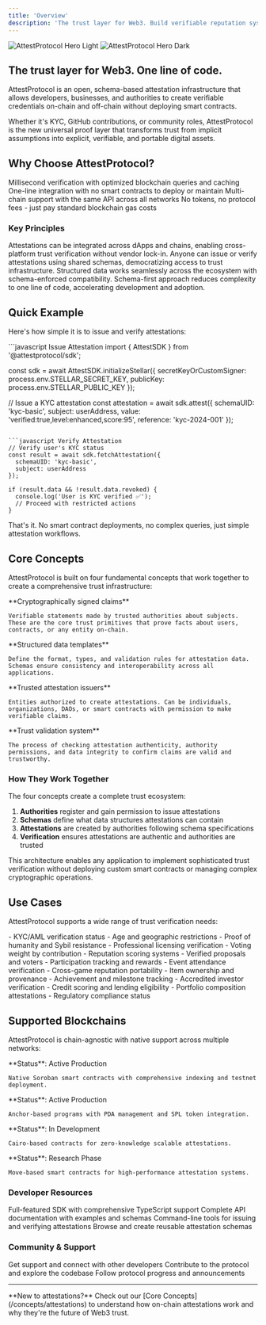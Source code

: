 ```yaml
---
title: 'Overview'
description: 'The trust layer for Web3. Build verifiable reputation systems with one line of code.'
---
```


<img
  className="block dark:hidden"
  src="/images/logo-light.svg"
  alt="AttestProtocol Hero Light"
/>
<img
  className="hidden dark:block"
  src="/images/logo-dark.svg"
  alt="AttestProtocol Hero Dark"
/>

## The trust layer for Web3. One line of code.

AttestProtocol is an open, schema-based attestation infrastructure that allows developers, businesses, and authorities to create verifiable credentials on-chain and off-chain without deploying smart contracts.

Whether it's KYC, GitHub contributions, or community roles, AttestProtocol is the new universal proof layer that transforms trust from implicit assumptions into explicit, verifiable, and portable digital assets.

## Why Choose AttestProtocol?

<CardGroup cols={2}>
  <Card
    title="Fast"
    icon="bolt"
  >
    Millisecond verification with optimized blockchain queries and caching
  </Card>
  <Card
    title="Simple"
    icon="code"
  >
    One-line integration with no smart contracts to deploy or maintain
  </Card>
  <Card
    title="Portable"
    icon="arrows-turn-right"
  >
    Multi-chain support with the same API across all networks
  </Card>
  <Card
    title="Free"
    icon="hand-holding-dollar"
  >
    No tokens, no protocol fees - just pay standard blockchain gas costs
  </Card>
</CardGroup>

### Key Principles

<AccordionGroup>
  <Accordion title="Composability">
    Attestations can be integrated across dApps and chains, enabling cross-platform trust verification without vendor lock-in.
  </Accordion>
  <Accordion title="Flexibility">
    Anyone can issue or verify attestations using shared schemas, democratizing access to trust infrastructure.
  </Accordion>
  <Accordion title="Interoperability">
    Structured data works seamlessly across the ecosystem with schema-enforced compatibility.
  </Accordion>
  <Accordion title="Simplicity">
    Schema-first approach reduces complexity to one line of code, accelerating development and adoption.
  </Accordion>
</AccordionGroup>

## Quick Example

Here's how simple it is to issue and verify attestations:

<CodeGroup>
```javascript Issue Attestation
import { AttestSDK } from '@attestprotocol/sdk';

const sdk = await AttestSDK.initializeStellar({
  secretKeyOrCustomSigner: process.env.STELLAR_SECRET_KEY,
  publicKey: process.env.STELLAR_PUBLIC_KEY
});

// Issue a KYC attestation
const attestation = await sdk.attest({
  schemaUID: 'kyc-basic',
  subject: userAddress,
  value: 'verified:true,level:enhanced,score:95',
  reference: 'kyc-2024-001'
});
```

```javascript Verify Attestation
// Verify user's KYC status
const result = await sdk.fetchAttestation({
  schemaUID: 'kyc-basic',
  subject: userAddress
});

if (result.data && !result.data.revoked) {
  console.log('User is KYC verified ✅');
  // Proceed with restricted actions
}
```
</CodeGroup>

That's it. No smart contract deployments, no complex queries, just simple attestation workflows.

## Core Concepts

AttestProtocol is built on four fundamental concepts that work together to create a comprehensive trust infrastructure:

<CardGroup cols={2}>
  <Card title="Attestations" icon="certificate" href="/concepts/attestations">
    **Cryptographically signed claims**
    
    Verifiable statements made by trusted authorities about subjects. These are the core trust primitives that prove facts about users, contracts, or any entity on-chain.
  </Card>
  <Card title="Schemas" icon="database" href="/concepts/schemas">
    **Structured data templates**
    
    Define the format, types, and validation rules for attestation data. Schemas ensure consistency and interoperability across all applications.
  </Card>
  <Card title="Authorities" icon="shield-check" href="/concepts/authorities">
    **Trusted attestation issuers**
    
    Entities authorized to create attestations. Can be individuals, organizations, DAOs, or smart contracts with permission to make verifiable claims.
  </Card>
  <Card title="Verification" icon="magnifying-glass" href="/concepts/verification">
    **Trust validation system**
    
    The process of checking attestation authenticity, authority permissions, and data integrity to confirm claims are valid and trustworthy.
  </Card>
</CardGroup>

### How They Work Together

The four concepts create a complete trust ecosystem:

1. **Authorities** register and gain permission to issue attestations
2. **Schemas** define what data structures attestations can contain
3. **Attestations** are created by authorities following schema specifications
4. **Verification** ensures attestations are authentic and authorities are trusted

This architecture enables any application to implement sophisticated trust verification without deploying custom smart contracts or managing complex cryptographic operations.

## Use Cases

AttestProtocol supports a wide range of trust verification needs:

<CardGroup cols={2}>
  <Card title="Identity & Compliance" icon="id-card">
    - KYC/AML verification status
    - Age and geographic restrictions
    - Proof of humanity and Sybil resistance
    - Professional licensing verification
  </Card>
  <Card title="DAOs & Governance" icon="users-gear">
    - Voting weight by contribution
    - Reputation scoring systems
    - Verified proposals and voters
    - Participation tracking and rewards
  </Card>
  <Card title="Gaming & NFTs" icon="gamepad">
    - Event attendance verification
    - Cross-game reputation portability
    - Item ownership and provenance
    - Achievement and milestone tracking
  </Card>
  <Card title="DeFi & Finance" icon="chart-line">
    - Accredited investor verification
    - Credit scoring and lending eligibility
    - Portfolio composition attestations
    - Regulatory compliance status
  </Card>
</CardGroup>

## Supported Blockchains

AttestProtocol is chain-agnostic with native support across multiple networks:

<CardGroup cols={2}>
  <Card
    title="Stellar (Soroban)"
    icon="star"
    href="/chains/stellar/overview"
  >
    **Status**: Active Production
    
    Native Soroban smart contracts with comprehensive indexing and testnet deployment.
  </Card>
  <Card
    title="Solana"
    icon="circle"
    href="/chains/solana/overview"
  >
    **Status**: Active Production
    
    Anchor-based programs with PDA management and SPL token integration.
  </Card>
  <Card
    title="Starknet"
    icon="triangle"
    href="/chains/starknet/overview"
  >
    **Status**: In Development
    
    Cairo-based contracts for zero-knowledge scalable attestations.
  </Card>
  <Card
    title="Aptos & Sui"
    icon="layers"
    href="/chains/move/overview"
  >
    **Status**: Research Phase
    
    Move-based smart contracts for high-performance attestation systems.
  </Card>
</CardGroup>


### Developer Resources

<CardGroup cols={2}>
  <Card
    title="TypeScript SDK"
    icon="code"
    href="/sdks/typescript/installation"
  >
    Full-featured SDK with comprehensive TypeScript support
  </Card>
  <Card
    title="API Reference"
    icon="book-open"
    href="/reference/overview"
  >
    Complete API documentation with examples and schemas
  </Card>
  <Card
    title="CLI Tools"
    icon="terminal"
    href="/sdks/cli"
  >
    Command-line tools for issuing and verifying attestations
  </Card>
  <Card
    title="Schema Registry"
    icon="database"
    href="/schemas/registry"
  >
    Browse and create reusable attestation schemas
  </Card>
</CardGroup>

### Community & Support

<CardGroup cols={3}>
  <Card
    title="Discord Community"
    icon="discord"
    href="https://discord.gg/attestprotocol"
  >
    Get support and connect with other developers
  </Card>
  <Card
    title="GitHub Repository"
    icon="github"
    href="https://github.com/attestprotocol/attest.so"
  >
    Contribute to the protocol and explore the codebase
  </Card>
  <Card
    title="Twitter Updates"
    icon="twitter"
    href="https://twitter.com/attestprotocol"
  >
    Follow protocol progress and announcements
  </Card>
</CardGroup>

---

<Info>
**New to attestations?** Check out our [Core Concepts](/concepts/attestations) to understand how on-chain attestations work and why they're the future of Web3 trust.
</Info>